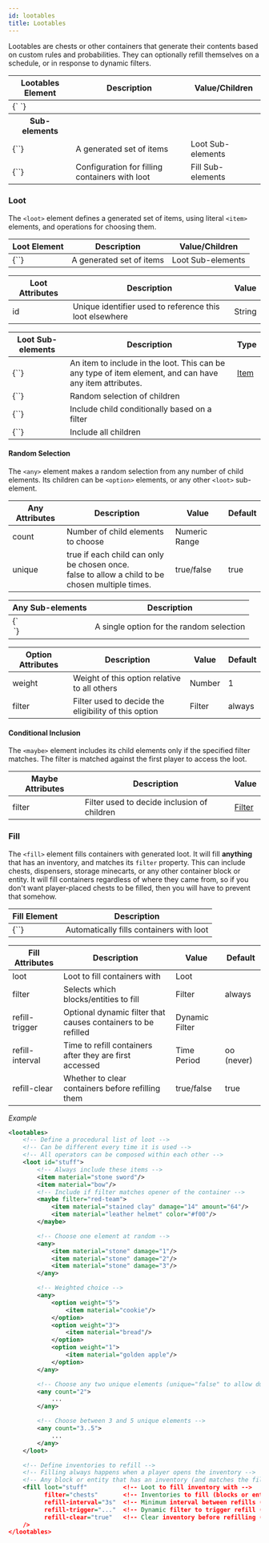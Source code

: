 ```yaml
---
id: lootables
title: Lootables
---
```


Lootables are chests or other containers that generate their contents based on custom rules and probabilities.
They can optionally refill themselves on a schedule, or in response to dynamic filters.

<div className="table-container">
    <table>
        <thead>
        <tr>
            <th>Lootables Element</th>
            <th>Description</th>
            <th>Value/Children</th>
        </tr>
        </thead>
        <tbody>
        <tr>
            <td>
                <label>{`<lootables> </lootables>`}</label>
            </td>
            <td />
            <td />
        </tr>
        <tr>
            <th>Sub-elements</th>
            <th />
            <th />
        </tr>
        <tr>
            <td>
                <label>{`<loot>`}</label>
            </td>
            <td>A generated set of items</td>
            <td>
                <span className="badge badge--secondary">Loot Sub-elements</span>
            </td>
        </tr>
        <tr>
            <td>
                <label>{`<fill>`}</label>
            </td>
            <td>Configuration for filling containers with loot</td>
            <td>
                <span className="badge badge--secondary">Fill Sub-elements</span>
            </td>
        </tr>
        </tbody>
    </table>
</div>

### Loot

The `<loot>` element defines a generated set of items, using literal `<item>` elements,
    and operations for choosing them.

<div className="table-container" style={{ marginBottom: "30px" }}>
    <table>
        <thead>
        <tr>
            <th>Loot Element</th>
            <th>Description</th>
            <th>Value/Children</th>
        </tr>
        </thead>
        <tbody>
        <tr>
            <td>
                <label>{`<loot>`}</label>
            </td>
            <td>A generated set of items</td>
            <td>
                <span className="badge badge--secondary">Loot Sub-elements</span>
            </td>
        </tr>
        </tbody>
    </table>
</div>

<div className="table-container" style={{ marginBottom: "30px" }}>
    <table>
        <thead>
        <tr>
            <th>Loot Attributes</th>
            <th>Description</th>
            <th>Value</th>
        </tr>
        </thead>
        <tbody>
        <tr>
            <td>
                <label>id</label>
            </td>
            <td>Unique identifier used to reference this loot elsewhere</td>
            <td>
                <span className="badge badge--primary">String</span>
            </td>
        </tr>
        </tbody>
    </table>
</div>

<div className="table-container">
    <table>
        <thead>
        <tr>
            <th style={{ minWidth: "200px" }}>Loot Sub-elements</th>
            <th>Description</th>
            <th>Type</th>
        </tr>
        </thead>
        <tbody>
        <tr>
            <td>
                <label>{`<item>`}</label>
            </td>
            <td>
                An item to include in the loot. This can be any type of item element,
                and can have any item attributes.
            </td>
            <td>
                <a href="/modules/items">Item</a>
            </td>
        </tr>
        <tr>
            <td>
                <label>{`<any>`}</label>
            </td>
            <td>
                <a className="left-ref-link" href="#any">
                    <i className="fa fa-chevron-down"></i>
                </a>
                Random selection of children
            </td>
            <td></td>
        </tr>
        <tr>
            <td>
                <label>{`<maybe>`}</label>
            </td>
            <td>Include child conditionally based on a filter</td>
            <td />
        </tr>
        <tr>
            <td>
                <label>{`<all>`}</label>
            </td>
            <td>Include all children</td>
             <td />
        </tr>
        </tbody>
    </table>
</div>

#### Random Selection

The `<any>` element makes a random selection from any number of child elements.
    Its children can be `<option>` elements, or any other `<loot>` sub-element.

<div className="table-container" style={{ marginBottom: "30px" }}>
    <table>
        <thead>
        <tr>
            <th style={{ minWidth: "150px" }}>Any Attributes</th>
            <th>Description</th>
            <th>Value</th>
            <th>Default</th>
        </tr>
        </thead>
        <tbody>
        <tr>
            <td>
                <label>count</label>
            </td>
            <td>Number of child elements to choose</td>
            <td>
                <span className="badge badge--primary">Numeric Range</span>
            </td>
            <td></td>
        </tr>
        <tr>
            <td>
                <label>unique</label>
            </td>
            <td>
                <label>true</label> if each child can only be chosen once.
                <br />
                <label>false</label> to allow a child to be chosen multiple times.
            </td>
            <td>
                <span className="badge badge--primary">true/false</span>
            </td>
            <td>true</td>
        </tr>
        </tbody>
    </table>
</div>

<div className="table-container" style={{ marginBottom: "30px" }}>
    <table>
        <thead>
        <tr>
            <th>Any Sub-elements</th>
            <th>Description</th>
        </tr>
        </thead>
        <tbody>
        <tr>
            <td>
                <label>{`<option>`}</label>
            </td>
            <td>A single option for the random selection</td>
        </tr>
        </tbody>
    </table>
</div>

<div className="table-container">
    <table>
        <thead>
        <tr>
            <th style={{ minWidth: "150px" }}>Option Attributes</th>
            <th>Description</th>
            <th>Value</th>
            <th>Default</th>
        </tr>
        </thead>
        <tbody>
        <tr>
            <td>
                <label>weight</label>
            </td>
            <td>Weight of this option relative to all others</td>
            <td>
                <span className="badge badge--primary">Number</span>
            </td>
            <td>1</td>
        </tr>
        <tr>
            <td>
                <label>filter</label>
            </td>
            <td>Filter used to decide the eligibility of this option</td>
            <td>
                <span className="badge badge--primary">Filter</span>
            </td>
            <td>
                <label>always</label>
            </td>
        </tr>
        </tbody>
    </table>
</div>

#### Conditional Inclusion

The `<maybe>` element includes its child elements only if the specified filter matches.
    The filter is matched against the first player to access the loot.

<div className="table-container">
    <table>
        <thead>
        <tr>
            <th style={{ minWidth: "150px" }}>Maybe Attributes</th>
            <th>Description</th>
            <th>Value</th>
        </tr>
        </thead>
        <tbody>
        <tr>
            <td>
                <label>filter</label>
            </td>
            <td>Filter used to decide inclusion of children</td>
            <td>
                <a href="/modules/filters">Filter</a>
            </td>
        </tr>
        </tbody>
    </table>
</div>

### Fill

The `<fill>` element fills containers with generated loot.
    It will fill **anything** that has an inventory, and matches its `filter` property.
    This can include chests, dispensers, storage minecarts, or any other container block or entity.
    It will fill containers regardless of where they came from, so if you don't want player-placed
chests to be filled, then you will have to prevent that somehow.

<div className="table-container" style={{ marginBottom: "30px" }}>
    <table>
        <thead>
        <tr>
            <th>Fill Element</th>
            <th>Description</th>
        </tr>
        </thead>
        <tbody>
        <tr>
            <td>
                <label>{`<fill>`}</label>
            </td>
            <td>Automatically fills containers with loot</td>
        </tr>
        </tbody>
    </table>
</div>

<div className="table-container">
    <table>
        <thead>
        <tr>
            <th>Fill Attributes</th>
            <th>Description</th>
            <th>Value</th>
            <th>Default</th>
        </tr>
        </thead>
        <tbody>
        <tr>
            <td>
                <label>loot</label>
            </td>
            <td>Loot to fill containers with</td>
            <td>
                <span className="badge badge--primary">Loot</span>
            </td>
            <td></td>
        </tr>
        <tr>
            <td>
                <label>filter</label>
            </td>
            <td>Selects which blocks/entities to fill</td>
            <td>
                <span className="badge badge--primary">Filter</span>
            </td>
            <td>
                <label>always</label>
            </td>
        </tr>
        <tr>
            <td>
                <label>refill-trigger</label>
            </td>
            <td>Optional dynamic filter that causes containers to be refilled</td>
            <td>
                <span className="badge badge--primary">Dynamic Filter</span>
            </td>
            <td />
        </tr>
        <tr>
            <td>
                <label>refill-interval</label>
            </td>
            <td>Time to refill containers after they are first accessed</td>
            <td>
                <span className="badge badge--primary">Time Period</span>
            </td>
            <td>oo (never)</td>
        </tr>
        <tr>
            <td>
                <label>refill-clear</label>
            </td>
            <td>Whether to clear containers before refilling them</td>
            <td>
                <span className="badge badge--primary">true/false</span>
            </td>
            <td>true</td>
        </tr>
        </tbody>
    </table>
</div>

_Example_

```xml
<lootables>
    <!-- Define a procedural list of loot -->
    <!-- Can be different every time it is used -->
    <!-- All operators can be composed within each other -->
    <loot id="stuff">
        <!-- Always include these items -->
        <item material="stone sword"/>
        <item material="bow"/>
        <!-- Include if filter matches opener of the container -->
        <maybe filter="red-team">
            <item material="stained clay" damage="14" amount="64"/>
            <item material="leather helmet" color="#f00"/>
        </maybe>

        <!-- Choose one element at random -->
        <any>
            <item material="stone" damage="1"/>
            <item material="stone" damage="2"/>
            <item material="stone" damage="3"/>
        </any>

        <!-- Weighted choice -->
        <any>
            <option weight="5">
                <item material="cookie"/>
            </option>
            <option weight="3">
                <item material="bread"/>
            </option>
            <option weight="1">
                <item material="golden apple"/>
            </option>
        </any>

        <!-- Choose any two unique elements (unique="false" to allow duplicates) -->
        <any count="2">
            ...
        </any>

        <!-- Choose between 3 and 5 unique elements -->
        <any count="3..5">
            ...
        </any>
    </loot>

    <!-- Define inventories to refill -->
    <!-- Filling always happens when a player opens the inventory -->
    <!-- Any block or entity that has an inventory (and matches the filter) will be filled -->
    <fill loot="stuff"          <!-- Loot to fill inventory with -->
          filter="chests"       <!-- Inventories to fill (blocks or entities) -->
          refill-interval="3s"  <!-- Minimum interval between refills (default +inf) -->
          refill-trigger="..."  <!-- Dynamic filter to trigger refill (default none) -->
          refill-clear="true"   <!-- Clear inventory before refilling (default true) -->
    />
</lootables>
```